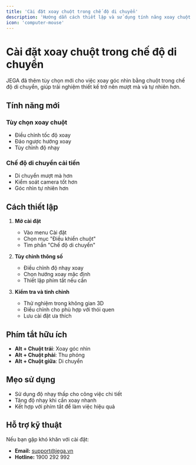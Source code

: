 ```yaml
---
title: 'Cài đặt xoay chuột trong chế độ di chuyển'
description: 'Hướng dẫn cách thiết lập và sử dụng tính năng xoay chuột trong chế độ di chuyển của JEGA'
icon: 'computer-mouse'
---
```


# Cài đặt xoay chuột trong chế độ di chuyển

JEGA đã thêm tùy chọn mới cho việc xoay góc nhìn bằng chuột trong chế độ di chuyển, giúp trải nghiệm thiết kế trở nên mượt mà và tự nhiên hơn.

## Tính năng mới

### Tùy chọn xoay chuột
- Điều chỉnh tốc độ xoay
- Đảo ngược hướng xoay
- Tùy chỉnh độ nhạy

### Chế độ di chuyển cải tiến
- Di chuyển mượt mà hơn
- Kiểm soát camera tốt hơn
- Góc nhìn tự nhiên hơn

## Cách thiết lập

1. **Mở cài đặt**
   - Vào menu Cài đặt
   - Chọn mục "Điều khiển chuột"
   - Tìm phần "Chế độ di chuyển"

2. **Tùy chỉnh thông số**
   - Điều chỉnh độ nhạy xoay
   - Chọn hướng xoay mặc định
   - Thiết lập phím tắt nếu cần

3. **Kiểm tra và tinh chỉnh**
   - Thử nghiệm trong không gian 3D
   - Điều chỉnh cho phù hợp với thói quen
   - Lưu cài đặt ưa thích

## Phím tắt hữu ích

- **Alt + Chuột trái**: Xoay góc nhìn
- **Alt + Chuột phải**: Thu phóng
- **Alt + Chuột giữa**: Di chuyển

## Mẹo sử dụng

- Sử dụng độ nhạy thấp cho công việc chi tiết
- Tăng độ nhạy khi cần xoay nhanh
- Kết hợp với phím tắt để làm việc hiệu quả

## Hỗ trợ kỹ thuật

Nếu bạn gặp khó khăn với cài đặt:
- **Email:** support@jega.vn
- **Hotline:** 1900 292 992
